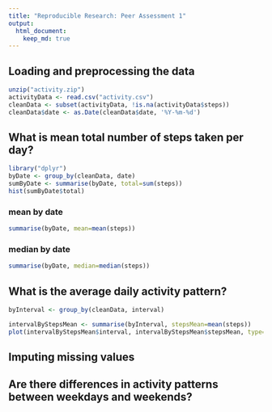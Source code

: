 ```yaml
---
title: "Reproducible Research: Peer Assessment 1"
output: 
  html_document:
    keep_md: true
---
```



## Loading and preprocessing the data
```r
unzip("activity.zip")
activityData <- read.csv("activity.csv")
cleanData <- subset(activityData, !is.na(activityData$steps))
cleanData$date <- as.Date(cleanData$date, '%Y-%m-%d')
```

## What is mean total number of steps taken per day?
```r
library("dplyr")
byDate <- group_by(cleanData, date)
sumByDate <- summarise(byDate, total=sum(steps))
hist(sumByDate$total)
```

### mean by date
```r
summarise(byDate, mean=mean(steps))
```
### median by date
```r
summarise(byDate, median=median(steps))
```

## What is the average daily activity pattern?
```r
byInterval <- group_by(cleanData, interval)

intervalByStepsMean <- summarise(byInterval, stepsMean=mean(steps))
plot(intervalByStepsMean$interval, intervalByStepsMean$stepsMean, type="l")
```

## Imputing missing values

## Are there differences in activity patterns between weekdays and weekends?

